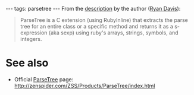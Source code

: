 ---
tags: parsetree
---
From the [http://blog.zenspider.com/archives/2007/06/parsetree_version_171_has_been_released.html description] by the author ([[Ryan Davis]]):

<blockquote>ParseTree is a C extension (using RubyInline) that extracts the parse tree for an entire class or a specific method and returns it as a s-expression (aka sexp) using ruby's arrays, strings, symbols, and integers.</blockquote>

= See also =

* Official [[ParseTree]] page: http://zenspider.com/ZSS/Products/ParseTree/index.html

